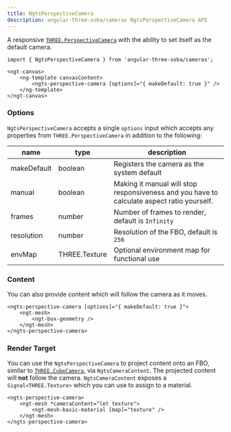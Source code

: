 ```yaml
---
title: NgtsPerspectiveCamera
description: angular-three-soba/cameras NgtsPerspectiveCamera API
---
```


A responsive [`THREE.PerspectiveCamera`](https://threejs.org/docs/#api/en/cameras/PerspectiveCamera) with the ability to set itself as the default camera.

```angular-ts
import { NgtsPerspectiveCamera } from 'angular-three-soba/cameras';
```

```angular-html
<ngt-canvas>
    <ng-template canvasContent>
        <ngts-perspective-camera [options]="{ makeDefault: true }" />
    </ng-template>
</ngt-canvas>
```

### Options

`NgtsPerspectiveCamera` accepts a single `options` input which accepts any properties from `THREE.PerspectiveCamera` in addition to the following:

| name          | type          | description                                                                                |
| ------------- | ------------- | ------------------------------------------------------------------------------------------ |
| makeDefault | boolean       | Registers the camera as the system default                                                 |
| manual      | boolean       | Making it manual will stop responsiveness and you have to calculate aspect ratio yourself. |
| frames      | number        | Number of frames to render, default is `Infinity`                                          |
| resolution  | number        | Resolution of the FBO, default is `256`                                                    |
| envMap      | THREE.Texture | Optional environment map for functional use                                                |

### Content

You can also provide content which will follow the camera as it moves.

```angular-html
<ngts-perspective-camera [options]="{ makeDefault: true }">
    <ngt-mesh>
        <ngt-box-geometry />
    </ngt-mesh>
</ngts-perspective-camera>
```

### Render Target

You can use the `NgtsPerspectiveCamera` to project content onto an FBO, similar to [`THREE.CubeCamera`](https://threejs.org/docs/#api/en/cameras/CubeCamera), via `NgtsCameraContent`. The projected content will **not** follow the camera. `NgtsCameraContent` exposes a `Signal<THREE.Texture>` which you can use to assign to a material.

```angular-html
<ngts-perspective-camera>
    <ngt-mesh *cameraContent="let texture">
        <ngt-mesh-basic-material [map]="texture" />
    </ngt-mesh>
</ngts-perspective-camera>
```